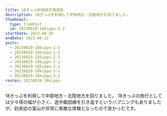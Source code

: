 ```yaml
---
title: 18きっぷ中部地方周遊旅
description: 18きっぷを利用して中部地方・北陸地方を回りました。
thumbnail:
  type: fromPost
  id: 20230820-18kippu-1-3
startDate: 2023-08-20
endDate: 2023-08-22
posts:
  - 20230820-18kippu-1-1
  - 20230820-18kippu-1-2
  - 20230820-18kippu-1-3
  - 20230820-18kippu-2-1
  - 20230820-18kippu-2-2
  - 20230820-18kippu-3-1
  - 20230820-18kippu-3-2
routes: 20230820-18kippu
---
```


18きっぷを利用して中部地方・北陸地方を回りました。
18きっぷの旅行としては少々得の幅が小さく、途中飯田線を引き返すというハプニングもありましたが、初来訪の富山が非常に素敵な体験となったので良かったです。
